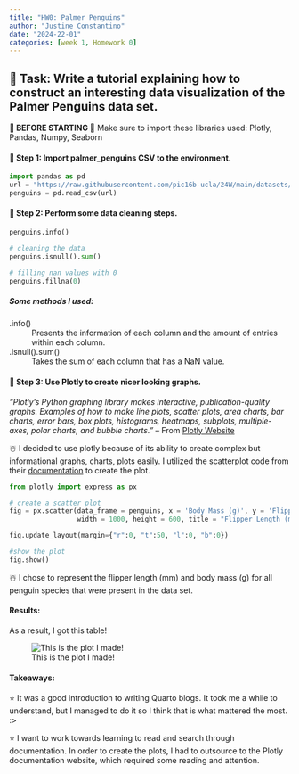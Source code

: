 ```yaml
---
title: "HW0: Palmer Penguins"
author: "Justine Constantino"
date: "2024-22-01"
categories: [week 1, Homework 0]
---
```


## 📨 Task: Write a tutorial explaining how to construct an interesting data visualization of the Palmer Penguins data set. 

**🛑 BEFORE STARTING 🛑** Make sure to import these libraries used: Plotly, Pandas, Numpy, Seaborn 

#### 🐧 **Step 1:** Import palmer_penguins CSV to the environment. 

```python
import pandas as pd
url = "https://raw.githubusercontent.com/pic16b-ucla/24W/main/datasets/palmer_penguins.csv"
penguins = pd.read_csv(url)
```
#### 🐧 **Step 2:** Perform some data cleaning steps.

```python
penguins.info()

# cleaning the data
penguins.isnull().sum()

# filling nan values with 0
penguins.fillna(0)
```

##### **Some methods I used:**

.info() 
: Presents the information of each column and the amount of entries within each column.  

.isnull().sum() 
: Takes the sum of each column that has a NaN value.  

#### 🐧 **Step 3:** Use Plotly to create nicer looking graphs. 
*"Plotly's Python graphing library makes interactive, publication-quality graphs. Examples of how to make line plots, scatter plots, area charts, bar charts, error bars, box plots, histograms, heatmaps, subplots, multiple-axes, polar charts, and bubble charts."* -- From [Plotly Website](https://plotly.com/python/)

☃️ I decided to use plotly because of its ability to create complex but informational graphs, charts, plots easily. I utilized the scatterplot code from their [documentation](https://plotly.com/python/figure-labels/) to create the plot. 

```python 
from plotly import express as px

# create a scatter plot
fig = px.scatter(data_frame = penguins, x = 'Body Mass (g)', y = 'Flipper Length (mm)', color = "Species",
                 width = 1000, height = 600, title = "Flipper Length (mm) and Body Mass (g) for Penguin Species")

fig.update_layout(margin={"r":0, "t":50, "l":0, "b":0})

#show the plot
fig.show()
```

☃️ I chose to represent the flipper length (mm) and body mass (g) for all penguin species that were present in the data set. 

#### **Results:**
As a result, I got this table! 

![This is the plot I made!](PenguinPlot.png) 

#### **Takeaways:** 
⭐️ It was a good introduction to writing Quarto blogs. It took me a while to understand, but I managed to do it so I think that is what mattered the most. :> 

⭐️ I want to work towards learning to read and search through documentation. In order to create the plots, I had to outsource to the Plotly documentation website, which required some reading and attention. 





